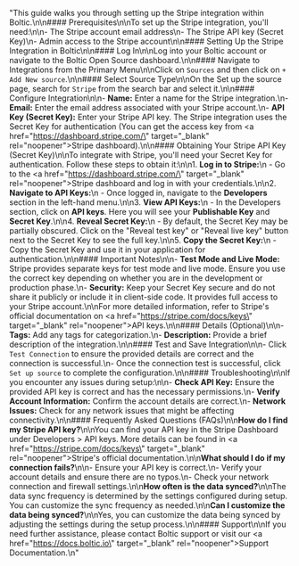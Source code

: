 "This guide walks you through setting up the Stripe integration within Boltic.\n\n#### Prerequisites\n\nTo set up the Stripe integration, you'll need:\n\n- The Stripe account email address\n- The Stripe API key (Secret Key)\n- Admin access to the Stripe account\n\n#### Setting Up the Stripe Integration in Boltic\n\n#### Log In\n\nLog into your Boltic account or navigate to the Boltic Open Source dashboard.\n\n#### Navigate to Integrations from the Primary Menu\n\nClick on `Sources` and then click on `+ Add New source`.\n\n#### Select Source Type\n\nOn the Set up the source page, search for `Stripe` from the search bar and select it.\n\n#### Configure Integration\n\n- **Name:** Enter a name for the Stripe integration.\n- **Email:** Enter the email address associated with your Stripe account.\n- **API Key (Secret Key):** Enter your Stripe API key. The Stripe integration uses the Secret Key for authentication (You can get the access key from <a href=\"https://dashboard.stripe.com/\" target=\"_blank\" rel=\"noopener\">Stripe dashboard</a>).\n\n#### Obtaining Your Stripe API Key (Secret Key)\n\nTo integrate with Stripe, you'll need your Secret Key for authentication. Follow these steps to obtain it:\n\n1. **Log in to Stripe:**\n   - Go to the <a href=\"https://dashboard.stripe.com/\" target=\"_blank\" rel=\"noopener\">Stripe dashboard</a> and log in with your credentials.\n\n2. **Navigate to API Keys:**\n   - Once logged in, navigate to the **Developers** section in the left-hand menu.\n\n3. **View API Keys:**\n   - In the Developers section, click on **API keys**. Here you will see your **Publishable Key** and **Secret Key**.\n\n4. **Reveal Secret Key:**\n   - By default, the Secret Key may be partially obscured. Click on the \"Reveal test key\" or \"Reveal live key\" button next to the Secret Key to see the full key.\n\n5. **Copy the Secret Key:**\n   - Copy the Secret Key and use it in your application for authentication.\n\n#### Important Notes\n\n- **Test Mode and Live Mode:** Stripe provides separate keys for test mode and live mode. Ensure you use the correct key depending on whether you are in the development or production phase.\n- **Security:** Keep your Secret Key secure and do not share it publicly or include it in client-side code. It provides full access to your Stripe account.\n\nFor more detailed information, refer to Stripe's official documentation on <a href=\"https://stripe.com/docs/keys\" target=\"_blank\" rel=\"noopener\">API keys</a>.\n\n#### Details (Optional)\n\n- **Tags:** Add any tags for categorization.\n- **Description:** Provide a brief description of the integration.\n\n#### Test and Save Integration\n\n- Click `Test Connection` to ensure the provided details are correct and the connection is successful.\n- Once the connection test is successful, click `Set up source` to complete the configuration.\n\n#### Troubleshooting\n\nIf you encounter any issues during setup:\n\n- **Check API Key:** Ensure the provided API key is correct and has the necessary permissions.\n- **Verify Account Information:** Confirm the account details are correct.\n- **Network Issues:** Check for any network issues that might be affecting connectivity.\n\n#### Frequently Asked Questions (FAQs)\n\n**How do I find my Stripe API key?**\n\nYou can find your API key in the Stripe Dashboard under Developers > API keys. More details can be found in <a href=\"https://stripe.com/docs/keys\" target=\"_blank\" rel=\"noopener\">Stripe's official documentation</a>.\n\n**What should I do if my connection fails?**\n\n- Ensure your API key is correct.\n- Verify your account details and ensure there are no typos.\n- Check your network connection and firewall settings.\n\n**How often is the data synced?**\n\nThe data sync frequency is determined by the settings configured during setup. You can customize the sync frequency as needed.\n\n**Can I customize the data being synced?**\n\nYes, you can customize the data being synced by adjusting the settings during the setup process.\n\n#### Support\n\nIf you need further assistance, please contact Boltic support or visit our <a href=\"https://docs.boltic.io\" target=\"_blank\" rel=\"noopener\">Support Documentation</a>.\n"